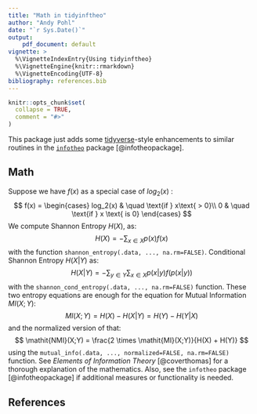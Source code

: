 ```yaml
---
title: "Math in tidyinftheo"
author: "Andy Pohl"
date: "`r Sys.Date()`"
output: 
    pdf_document: default
vignette: >
  %\VignetteIndexEntry{Using tidyinftheo}
  %\VignetteEngine{knitr::rmarkdown}
  %\VignetteEncoding{UTF-8}
bibliography: references.bib
---
```


```r
knitr::opts_chunk$set(
  collapse = TRUE,
  comment = "#>"
)
```

This package just adds some [tidyverse](https://www.tidyverse.org/)-style enhancements to similar
routines in the [`infotheo`](https://cran.r-project.org/web/packages/infotheo/index.html
) package [@infotheopackage].  

## Math

Suppose we have $f(x)$ as a special case of $log_2(x)$ :
$$
f(x) = 
\begin{cases} 
   log_2(x)       & \quad \text{if } x\text{ > 0}\\
   0  & \quad \text{if } x \text{ is 0}
  \end{cases}
$$
We compute Shannon Entropy $H(X)$, as:
$$
H(X) = -\sum_{x\in{X}}p(x)f(x)
$$
with the function `shannon_entropy(.data, ..., na.rm=FALSE)`. Conditional Shannon Entropy $H(X|Y)$ as:
$$
H(X|Y) = -\sum_{y\in{Y}}\sum_{x\in{X}}p(x|y)f(p(x|y))
$$
with the `shannon_cond_entropy(.data, ..., na.rm=FALSE)` function.  These two entropy equations are enough for the equation for Mutual Information $\mathit{MI}(X;Y)$:
$$
\mathit{MI}(X;Y) = H(X) - H(X|Y) = H(Y) - H(Y|X)
$$
and the normalized version of that:
$$
\mathit{NMI}(X;Y) = \frac{2 \times \mathit{MI}(X;Y)}{H(X) + H(Y)}
$$
using the `mutual_info(.data, ..., normalized=FALSE, na.rm=FALSE)` function.  See *Elements of Information Theory* [@coverthomas] for a thorough explanation of the mathematics.  Also, see the `infotheo` package [@infotheopackage] if additional measures or functionality is needed.

## References
